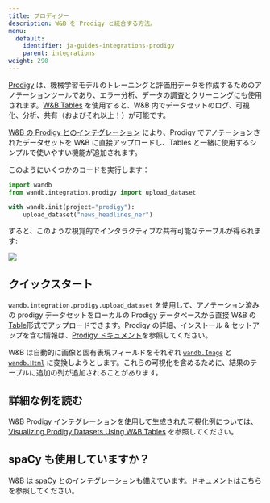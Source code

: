 ```yaml
---
title: プロディジー
description: W&B を Prodigy と統合する方法。
menu:
  default:
    identifier: ja-guides-integrations-prodigy
    parent: integrations
weight: 290
---
```


[Prodigy](https://prodi.gy/) は、機械学習モデルのトレーニングと評価用データを作成するためのアノテーションツールであり、エラー分析、データの調査とクリーニングにも使用されます。[W&B Tables](/ja/guides/models/tables/tables-walkthrough/) を使用すると、W&B 内でデータセットのログ、可視化、分析、共有（およびそれ以上！）が可能です。

[W&B の Prodigy とのインテグレーション](https://github.com/wandb/wandb/blob/master/wandb/integration/prodigy/prodigy.py) により、Prodigy でアノテーションされたデータセットを W&B に直接アップロードし、Tables と一緒に使用するシンプルで使いやすい機能が追加されます。

このようにいくつかのコードを実行します：

```python
import wandb
from wandb.integration.prodigy import upload_dataset

with wandb.init(project="prodigy"):
    upload_dataset("news_headlines_ner")
```

すると、このような視覚的でインタラクティブな共有可能なテーブルが得られます:

<Frame>
    <img src="/images/integrations/prodigy_interactive_visual.png"  />
</Frame>

## クイックスタート

`wandb.integration.prodigy.upload_dataset` を使用して、アノテーション済みの prodigy データセットをローカルの Prodigy データベースから直接 W&B の [Table](/ja/ref/python/data-types/table)形式でアップロードできます。Prodigy の詳細、インストール & セットアップを含む情報は、[Prodigy ドキュメント](https://prodi.gy/docs/)を参照してください。

W&B は自動的に画像と固有表現フィールドをそれぞれ [`wandb.Image`](/ja/ref/python/data-types/image) と [`wandb.Html`](/ja/ref/python/data-types/html) に変換しようとします。これらの可視化を含めるために、結果のテーブルに追加の列が追加されることがあります。

## 詳細な例を読む

W&B Prodigy インテグレーションを使用して生成された可視化例については、[Visualizing Prodigy Datasets Using W&B Tables](https://wandb.ai/kshen/prodigy/reports/Visualizing-Prodigy-Datasets-Using-W-B-Tables--Vmlldzo5NDE2MTc) を参照してください。

## spaCy も使用していますか？

W&B は spaCy とのインテグレーションも備えています。[ドキュメントはこちら](/ja/guides/integrations/spacy)を参照してください。